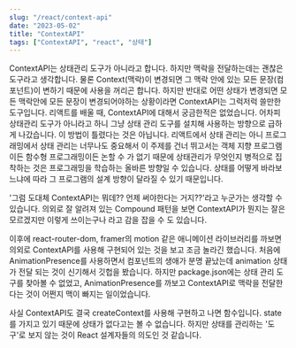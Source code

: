 ```yaml
---
slug: "/react/context-api"
date: "2023-05-02"
title: "ContextAPI"
tags: ["ContextAPI", "react", "상태"]
---
```


ContextAPI는 상태관리 도구가 아니라고 합니다. 하지만 맥락을 전달하는데는 괜찮은 도구라고 생각합니다. 물론 Context(맥락)이 변경되면 그 맥락 안에 있는 모든 문장(컴포넌트)이 변하기 때문에 사용을 꺼리곤 합니다. 하지만 반대로 어떤 상태가 변경되면 모든 맥락안에 모든 문장이 변경되어야하는 상황이라면 ContextAPI는 그럭저럭 쓸만한 도구입니다. 리액트를 배울 때, ContextAPI에 대해서 궁금한적은 없었습니다. 어차피 상태관리 도구가 아니라고 하니 그냥 상태 관리 도구를 설치해 사용하는 방향으로 급하게 나갔습니다. 이 방법이 틀렸다는 것은 아닙니다. 리액트에서 상태 관리는 아니 프로그래밍에서 상태 관리는 너무나도 중요해서 이 주제를 건너 뛰고서는 객체 지향 프로그램이든 함수형 프로그래밍이든 논할 수 가 없기 때문에 상태관리가 무엇인지 병적으로 집착하는 것은 프로그래밍을 학습하는 올바른 방향일 수 있습니다. 상태를 어떻게 바라보느냐에 따라 그 프로그램의 설계 방향이 달라질 수 있기 때문입니다.

'그럼 도대체 ContextAPI는 뭐데?? 언제 써야한다는 거지??'라고 누군가는 생각할 수 있습니다. 의외로 잘 알려져 있는 Compound 패턴을 보면 ContextAPI가 뭔지는 잘은 모르겠지만 이렇게 쓰이는구나 라고 감을 잡을 수 도 있습니다.

이후에 react-router-dom, framer의 motion 같은 애니메이션 라이브러리를 까보면 의외로 ContextAPI를 사용해 구현되어 있는 것을 보고 조금 놀라긴 했습니다. 처음에 AnimationPresence를 사용하면서 컴포넌트의 생애가 분명 끝났는데 animation 상태가 전달 되는 것이 신기해서 깃헙을 봤습니다. 하지만 package.json에는 상태 관리 도구를 찾아볼 수 없었고, AnimationPresence를 까보고 ContextAPI로 맥락을 전달한다는 것이 어쩐지 맥이 빠지는 일이었습니다.

사실 ContextAPI도 결국 createContext를 사용해 구현하고 나면 함수입니다. state를 가지고 있기 때문에 상태가 없다고는 볼 수 없습니다. 하지만 상태를 관리하는 '도구'로 보지 않는 것이 React 설계자들의 의도인 것 같습니다.
